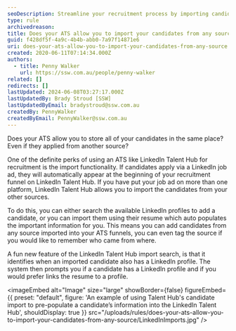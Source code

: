 ```yaml
---
seoDescription: Streamline your recruitment process by importing candidates from any source into LinkedIn Talent Hub and manage them in one place.
type: rule
archivedreason:
title: Does your ATS allow you to import your candidates from any source?
guid: f428df5f-4a9c-4b4b-abb0-7a97f14871e6
uri: does-your-ats-allow-you-to-import-your-candidates-from-any-source
created: 2020-06-11T07:14:34.000Z
authors:
  - title: Penny Walker
    url: https://ssw.com.au/people/penny-walker
related: []
redirects: []
lastUpdated: 2024-06-08T03:27:17.000Z
lastUpdatedBy: Brady Stroud [SSW]
lastUpdatedByEmail: bradystroud@ssw.com.au
createdBy: PennyWalker
createdByEmail: PennyWalker@ssw.com.au
---
```


Does your ATS allow you to store all of your candidates in the same place? Even if they applied from another source?

One of the definite perks of using an ATS like LinkedIn Talent Hub for recruitment is the import functionality.
If candidates apply via a LinkedIn job ad, they will automatically appear at the beginning of your recruitment funnel on LinkedIn Talent Hub. If you have put your job ad on more than one platform, LinkedIn Talent Hub allows you to import the candidates from your other sources.

To do this, you can either search the available LinkedIn profiles to add a candidate, or you can import them using their resume which auto populates the important information for you. This means you can add candidates from any source imported into your ATS funnels, you can even tag the source if you would like to remember who came from where.

A fun new feature of the LinkedIn Talent Hub import search, is that it identifies when an imported candidate also has a LinkedIn profile. The system then prompts you if a candidate has a LinkedIn profile and if you would prefer links the resume to a profile.


<imageEmbed
  alt="Image"
  size="large"
  showBorder={false}
  figureEmbed={{
    preset: "default",
    figure: 'An example of using Talent Hub\'s candidate import to pre-populate a candidate’s information into the LinkedIn Talent Hub',
    shouldDisplay: true
  }}
  src="/uploads/rules/does-your-ats-allow-you-to-import-your-candidates-from-any-source/LinkedInImports.jpg"
/>
